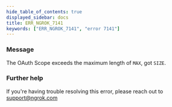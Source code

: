 ```yaml
---
hide_table_of_contents: true
displayed_sidebar: docs
title: ERR_NGROK_7141
keywords: ["ERR_NGROK_7141", "error 7141"]
---
```


### Message

The OAuth Scope exceeds the maximum length of `MAX`, got `SIZE`.

### Further help

If you're having trouble resolving this error, please reach out to [support@ngrok.com](mailto:support@ngrok.com?subject=Help%20with%20ERR_NGROK_7141)
